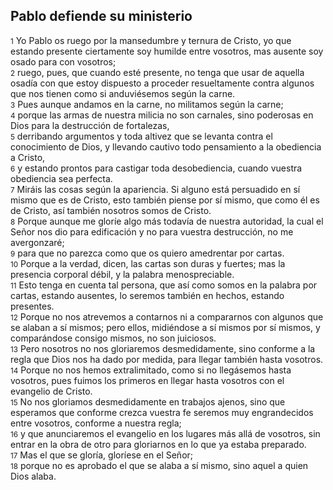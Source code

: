 == Pablo defiende su ministerio ==

{{anchor|1}} <small>1</small> Yo Pablo os ruego por la mansedumbre y ternura de Cristo, yo que estando presente ciertamente soy humilde entre vosotros, mas ausente soy osado para con vosotros;<br>
{{anchor|2}} <small>2</small> ruego, pues, que cuando esté presente, no tenga que usar de aquella osadía con que estoy dispuesto a proceder resueltamente contra algunos que nos tienen como si anduviésemos según la carne.<br>
{{anchor|3}} <small>3</small> Pues aunque andamos en la carne, no militamos según la carne;<br>
{{anchor|4}} <small>4</small> porque las armas de nuestra milicia no son carnales, sino poderosas en Dios para la destrucción de fortalezas,<br>
{{anchor|5}} <small>5</small> derribando argumentos y toda altivez que se levanta contra el conocimiento de Dios, y llevando cautivo todo pensamiento a la obediencia a Cristo,<br>
{{anchor|6}} <small>6</small> y estando prontos para castigar toda desobediencia, cuando vuestra obediencia sea perfecta.<br>
{{anchor|7}} <small>7</small> Miráis las cosas según la apariencia. Si alguno está persuadido en sí mismo que es de Cristo, esto también piense por sí mismo, que como él es de Cristo, así también nosotros somos de Cristo.<br>
{{anchor|8}} <small>8</small> Porque aunque me gloríe algo más todavía de nuestra autoridad, la cual el Señor nos dio para edificación y no para vuestra destrucción, no me avergonzaré;<br>
{{anchor|9}} <small>9</small> para que no parezca como que os quiero amedrentar por cartas.<br>
{{anchor|10}} <small>10</small> Porque a la verdad, dicen, las cartas son duras y fuertes; mas la presencia corporal débil, y la palabra menospreciable.<br>
{{anchor|11}} <small>11</small> Esto tenga en cuenta tal persona, que así como somos en la palabra por cartas, estando ausentes, lo seremos también en hechos, estando presentes.<br>
{{anchor|12}} <small>12</small> Porque no nos atrevemos a contarnos ni a compararnos con algunos que se alaban a sí mismos; pero ellos, midiéndose a sí mismos por sí mismos, y comparándose consigo mismos, no son juiciosos.<br>
{{anchor|13}} <small>13</small> Pero nosotros no nos gloriaremos desmedidamente, sino conforme a la regla que Dios nos ha dado por medida, para llegar también hasta vosotros.<br>
{{anchor|14}} <small>14</small> Porque no nos hemos extralimitado, como si no llegásemos hasta vosotros, pues fuimos los primeros en llegar hasta vosotros con el evangelio de Cristo.<br>
{{anchor|15}} <small>15</small> No nos gloriamos desmedidamente en trabajos ajenos, sino que esperamos que conforme crezca vuestra fe seremos muy engrandecidos entre vosotros, conforme a nuestra regla;<br>
{{anchor|16}} <small>16</small> y que anunciaremos el evangelio en los lugares más allá de vosotros, sin entrar en la obra de otro para gloriarnos en lo que ya estaba preparado.<br>
{{anchor|17}} <small>17</small> Mas el que se gloría, gloríese en el Señor;<br>
{{anchor|18}} <small>18</small> porque no es aprobado el que se alaba a sí mismo, sino aquel a quien Dios alaba.<br>
